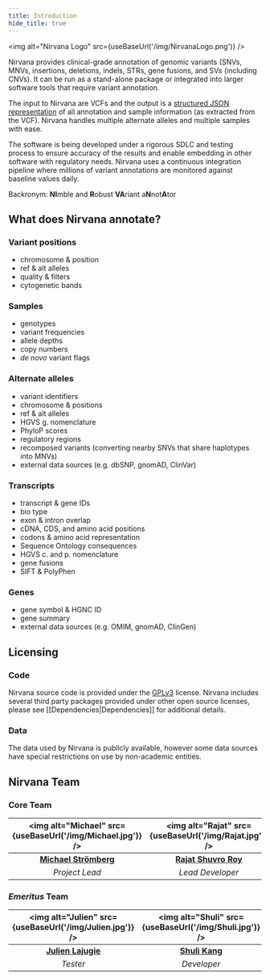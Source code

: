 ```yaml
---
title: Introduction
hide_title: true
---
```



<img alt="Nirvana Logo" src={useBaseUrl('/img/NirvanaLogo.png')} />

Nirvana provides clinical-grade annotation of genomic variants (SNVs, MNVs, insertions, deletions, indels, STRs, gene fusions, and SVs (including CNVs). It can be run as a stand-alone package or integrated into larger software tools that require variant annotation.

The input to Nirvana are VCFs and the output is a [structured JSON representation](file-formats/nirvana-json-file-format.mdx) of all annotation and sample information (as extracted from the VCF). Nirvana handles multiple alternate alleles and multiple samples with ease.

The software is being developed under a rigorous SDLC and testing process to ensure accuracy of the results and enable embedding in other software with regulatory needs. Nirvana uses a continuous integration pipeline where millions of variant annotations are monitored against baseline values daily.

Backronym: **NI**mble and **R**obust **VA**riant a**N**not**A**tor

## What does Nirvana annotate?

### Variant positions

 - chromosome & position
 - ref & alt alleles
 - quality & filters
 - cytogenetic bands

### Samples

 - genotypes
 - variant frequencies
 - allele depths
 - copy numbers
 - *de novo* variant flags

### Alternate alleles

 - variant identifiers
 - chromosome & positions
 - ref & alt alleles
 - HGVS g. nomenclature
 - PhyloP scores
 - regulatory regions
 - recomposed variants (converting nearby SNVs that share haplotypes into MNVs)
 - external data sources (e.g. dbSNP, gnomAD, ClinVar)

### Transcripts

 - transcript & gene IDs
 - bio type
 - exon & intron overlap
 - cDNA, CDS, and amino acid positions
 - codons & amino acid representation
 - Sequence Ontology consequences
 - HGVS c. and p. nomenclature
 - gene fusions
 - SIFT & PolyPhen

### Genes

 - gene symbol & HGNC ID
 - gene summary
 - external data sources (e.g. OMIM, gnomAD, ClinGen)

## Licensing

### Code

Nirvana source code is provided under the [GPLv3](https://github.com/Illumina/Nirvana/blob/develop/LICENSE) license. Nirvana includes several third party packages provided under other open source licenses, please see [[Dependencies|Dependencies]] for additional details.

### Data

The data used by Nirvana is publicly available, however some data sources have special restrictions on use by non-academic entities. 

## Nirvana Team
### Core Team
| <img alt="Michael" src={useBaseUrl('/img/Michael.jpg')} /> | <img alt="Rajat" src={useBaseUrl('/img/Rajat.jpg')} /> | <img alt="Haochen" src={useBaseUrl('/img/Haochen.jpg')} /> |
| :--------------------: |:--------------------:| :----------------:|
| **[Michael Strömberg](https://www.linkedin.com/in/michaelstromberg)** | **[Rajat Shuvro Roy](https://www.linkedin.com/in/rajatshuvro)** | **[Haochen Li](https://www.linkedin.com/in/haochen-li-8310b054/)** |
| _Project Lead_ | _Lead Developer_ | _Lead Tester_ |

### *Emeritus* Team

| <img alt="Julien" src={useBaseUrl('/img/Julien.jpg')} /> | <img alt="Shuli" src={useBaseUrl('/img/Shuli.jpg')} /> | <img alt="Yu" src={useBaseUrl('/img/Yu.jpg')} /> |
| :-------------------: | :------------------: | :----------------:|
| **[Julien Lajugie](https://www.linkedin.com/in/julienlajugie)** | **[Shuli Kang](https://www.linkedin.com/in/shulik/)** | **[Yu Jiang](https://www.linkedin.com/in/yu-jiang-87a06b3a)** |
| _Tester_ | _Developer_ | _Developer_ |
